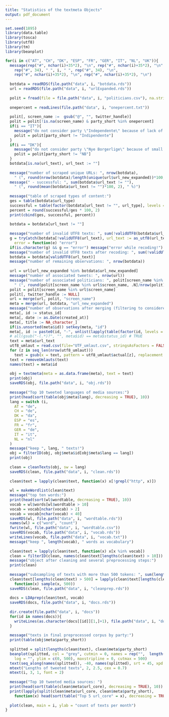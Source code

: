 ```yaml
---
title: "Statistics of the textmeta Objects"
output: pdf_document
---
```


```r
set.seed(1895)
library(data.table)
library(tosca)
library(utf8)
library(tm)
library(beanplot)
```

```r
for(i in c("AT", "CH", "DK", "ESP", "FR", "GER", "IT", "NL", "UK")){
  message(rep("#", nchar(i)+35*2), "\n", rep("#", nchar(i)+35*2), "\n",
    rep("#", 34), " ", i, " ", rep("#", 34), "\n",
    rep("#", nchar(i)+35*2), "\n", rep("#", nchar(i)+35*2), "\n")
  
  botdata = readRDS(file.path("data", i, "botdata.rds"))
  url = readRDS(file.path("data", i, "urlExpanded.rds"))
  
  polit = fread(file = file.path("data", i, "politicians.csv"), na.strings = "", encoding = "UTF-8")
  
  onepercent = readLines(file.path("data", i, "onepercent.txt"))
  
  polit[, screen_name :=  gsub("@", "", twitter_handle)]
  polit = polit[!is.na(screen_name) & party_short %in% onepercent]
  if(i == "IT"){
    message("do not consider party \"Independente\" because of lack of interpretation!")
    polit = polit[party_short != "Indipendente"]
  }
  if(i == "DK"){
    message("do not consider party \"Nye Borgerlige\" because of small amount of shared texts (7)!")
    polit = polit[party_short != "NB"]
  }
  botdata[is.na(url_text), url_text := ""]
  
  message("number of scraped unique URLs: ", nrow(botdata),
    " (", round(nrow(botdata)/length(unique(url$url_new_expanded))*100, 2), " %)")
  message(" - successful: ", sum(botdata$url_text != ""),
    " (", round(mean(botdata$url_text != "")*100, 2), " %)")
  
  message("table of scraped types of content:")
  ges = table(botdata$url_type)
  successful = table(factor(botdata[url_text != "", url_type], levels = names(ges)))
  percent = round(successful/ges * 100, 2) 
  print(cbind(ges, successful, percent))
  
  botdata = botdata[url_text != ""]
  
  message("number of invalid UTF8 texts: ", sum(!validUTF8(botdata$url_text)))
  g = tryCatch(botdata[!validUTF8(url_text), url_text := as_utf8(url_text)],
    error = function(e) "error")
  if(is.character(g) && g == "error") message("error while recoding!")
  message("number of invalid UTF8 texts after recoding: ", sum(!validUTF8(botdata$url_text)))
  botdata = botdata[validUTF8(url_text)]
  message("number of remaining observations: ", nrow(botdata))
  
  url = url[url_new_expanded %in% botdata$url_new_expanded]
  message("number of associated tweets: ", nrow(url))
  message("number of associated politicians: ", polit[screen_name %in% url$screen_name, .N],
    " (", round(polit[screen_name %in% url$screen_name, .N]/nrow(polit)*100, 2), " % of considered politicians)")
  polit = polit[screen_name %in% url$screen_name]
  polit[, twitter_handle := NULL]
  url = merge(url, polit, "screen_name")
  meta = merge(url, botdata, "url_new_expanded")
  message("number of observations after merging (filtering to considered politicians): ", nrow(meta))
  meta[, id := status_id]
  meta[, date := as.Date(created_at)]
  meta[, title := NA_character_]
  if(is.unsorted(meta$id)) setkey(meta, "id")
  meta[, id := paste0(id, "-", unlist(lapply(table(factor(id, levels = unique(id))), seq_len)))]
  # all(gsub("-(.*)?", "", meta$id) == meta$status_id) # TRUE
  text = meta$url_text
  utf8_umlaut = read.csv(file="UTF_umlaut.csv", stringsAsFactors = FALSE) 
  for (z in seq_len(nrow(utf8_umlaut)))
    text = gsub(x = text, pattern = utf8_umlaut$actual[z], replacement = utf8_umlaut$expected[z])
  text = removeUmlauts(text)
  names(text) = meta$id
  
  obj = textmeta(meta = as.data.frame(meta), text = text)
  print(obj)
  saveRDS(obj, file.path("data", i, "obj.rds"))
  
  message("Top 10 tweeted languages of media sources:")
  print(head(sort(table(obj$meta$lang), decreasing = TRUE), 10))
  lang = switch (i,
    AT = "de",
    CH = "de",
    DK = "da",
    ESP = "es",
    FR = "fr",
    GER = "de",
    IT = "it",
    NL = "nl"
  )
  message("keep ", lang, " texts!")
  obj = filterID(obj, obj$meta$id[obj$meta$lang == lang])
  print(obj)
  
  clean = cleanTexts(obj, sw = lang)
  saveRDS(clean, file.path("data", i, "clean.rds"))
  
  clean$text = lapply(clean$text, function(x) x[!grepl("http", x)])
  
  wl = makeWordlist(clean$text)
  message("top ten words:")
  print(head(sort(wl$wordtable, decreasing = TRUE), 10))
  vocab = wl$words[wl$wordtable > 10]
  vocab = vocab[nchar(vocab) > 2]
  vocab = vocab[nchar(vocab) < 40]
  saveRDS(wl, file.path("data", i, "wordtable.rds"))
  names(wl) = c("word", "count")
  fwrite(wl, file.path("data", i, "wordtable.csv"))
  saveRDS(vocab, file.path("data", i, "vocab.rds"))
  writeLines(vocab, file.path("data", i, "vocab.txt"))
  message("keep ", length(vocab), " words as vocabulary")
  
  clean$text = lapply(clean$text, function(x) x[x %in% vocab])
  clean = filterID(clean, names(clean$text[lengths(clean$text) > 10]))
  message("object after cleaning and several preprocessing steps:")
  print(clean)
  
  message("subsampling of texts with more than 500 tokens: ", sum(lengths(clean$text) > 500))
  clean$text[lengths(clean$text) > 500] = lapply(clean$text[lengths(clean$text) > 500],
    function(x) sample(x, 500))
  saveRDS(clean, file.path("data", i, "cleanprep.rds"))
  
  docs = LDAprep(clean$text, vocab)
  saveRDS(docs, file.path("data", i, "docs.rds"))
  
  dir.create(file.path("data", i, "docs"))
  for(id in names(docs)){
    writeLines(as.character(docs[[id]][1,]+1), file.path("data", i, "docs", paste0(id, ".txt")))
  }
  
  message("texts in final preprocessed corpus by party:")
  print(table(obj$meta$party_short))
  
  splitted = split(lengths(clean$text), clean$meta$party_short)
  beanplot(splitted, col = "grey", cutmin = 0, names = rep("",  length(names(splitted))),
    log = "", ylim = c(0, 500), maxstripline = 0, cutmax = 500)
  text(seq_along(names(splitted)), -40, names(splitted), srt = 45, xpd = TRUE, adj = 1, cex = 0.7)
  mtext("Lengths of tweeted texts", 2, 2.5, cex = 0.7)
  mtext(i, 3, 1, font = 2)
  
  message("Top 10 tweeted media sources: ")
  print(head(sort(table(clean$meta$url_core), decreasing = TRUE), 10))
  print(lapply(split(clean$meta$url_core, clean$meta$party_short),
    function(x) head(sort(table("Top 5 url_core" = x), decreasing = TRUE), 5)))
  
  plot(clean, main = i, ylab = "count of texts per month")
}
```
